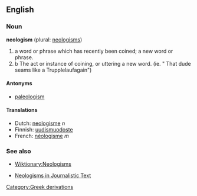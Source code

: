 ==English==
===Noun===
'''neologism''' (plural: [[neologisms]])

#a word or phrase which has recently been coined; a new word or phrase. 
#b The act or instance of coining, or uttering a new word. (ie. " That dude seams like a Trupplelaufagain")


====Antonyms====
*[[paleologism]]

==== Translations ====
*Dutch: [[neologisme]] ''n''
*Finnish: [[uudismuodoste]]
*French: [[néologisme]] ''m''

===See also===
*[[Wiktionary:Neologisms]]

* [http://rdues.uce.ac.uk/neologisms.shtml Neologisms in Journalistic Text]

[[Category:Greek derivations]]